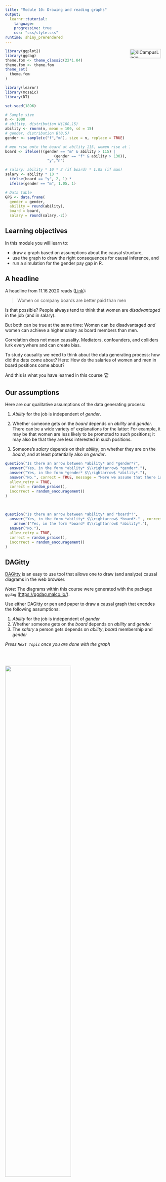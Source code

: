 ```yaml
---
title: "Module 10: Drawing and reading graphs"
output: 
  learnr::tutorial:
    language: 
    progressive: true
    css: "css/style.css"
runtime: shiny_prerendered
---
```


<a href="https://ki-campus.org/">
<img border="0" alt="KICampusLogo" src="images/KIcampusLogo.png" width="100" height="30" style="float: right">
</a>

```r
library(ggplot2)
library(ggdag)
theme.fom <- theme_classic(22*1.04)
theme.fom <- theme.fom
theme_set(
  theme.fom  
)

library(learnr)
library(mosaic)
library(DT)

set.seed(1896)

# Sample size
n <- 1000
# ability, distribution N(100,15) 
ability <- rnorm(n, mean = 100, sd = 15)
# gender, distribution B(0.5) 
gender <- sample(c("f","m"), size = n, replace = TRUE)

# men rise onto the board at ability 115, women rise at 130
board <- ifelse(((gender == "m" & ability > 115) | 
                      (gender == "f" & ability > 130)),
                   "y","n")

# salary: ability * 10 * 2 (if board) * 1.05 (if man)
salary <- ability * 10 * 
  ifelse(board == "y", 2, 1) * 
  ifelse(gender == "m", 1.05, 1)

# Data table
GPG <- data.frame(
  gender = gender,
  ability = round(ability),
  board = board,
  salary = round(salary,-2))
```

## Learning objectives

In this module you will learn to:

- draw a graph based on assumptions about the causal structure,
- use the graph to draw the right consequences for causal inference, and
- run a simulation for the gender pay gap in R.

## A headline

A headline from 11.16.2020 reads ([Link](https://www.zeit.de/news/2020-11/16/frauen-im-board-von-dax-firmen-verdienen-mehr-als-maenner)): 

> Women on company boards are better paid than men

Is that possible? 
People always tend to think that women are *disadvantaged* in the job (and in salary).

But both can be true at the same time: Women can be disadvantaged *and* women can achieve a higher salary as board members than men. 

Correlation does not mean causality. 
Mediators, confounders, and colliders lurk everywhere and can create bias.  

To study causality we need to think about the data generating process: how did the data come about? 
Here: How do the salaries of women and men in board positions come about?

And this is what you have learned in this course &#127942;

## Our assumptions

Here are our qualitative assumptions of the data generating process:

1. *Ability* for the job is independent of *gender*.

2. Whether someone gets on the *board* depends on *ability* and *gender*. 
There can be a wide variety of explanations for the latter: For example, it may be that women are less likely to be promoted to such positions; it may also be that they are less interested in such positions.

3. Someone's *salary* depends on their *ability*, on whether they are on the *board*, and at least potentially also on *gender*.


```r
question("Is there an arrow between *ability* and *gender*?",
  answer("Yes, in the form *ability* $\\rightarrow$ *gender*."),
  answer("Yes, in the form *gender* $\\rightarrow$ *ability*."),
  answer("No.", correct = TRUE, message = "Here we assume that there is no relationship between *ability* and *gender*, so there is no arrow."),
  allow_retry = TRUE,
  correct = random_praise(),
  incorrect = random_encouragement()
)
```

<br>

```r
question("Is there an arrow between *ability* and *board*?",
  answer("Yes, in the form *ability* $\\rightarrow$ *board*." , correct = TRUE, message = "We assume that board membership depends on ability &ndash; and not vice versa."),
    answer("Yes, in the form *board* $\\rightarrow$ *ability*."),
  answer("No."),
  allow_retry = TRUE,
  correct = random_praise(),
  incorrect = random_encouragement()
)
```

## DAGitty

[DAGitty](http://dagitty.net/) is an easy to use tool that allows one to draw (and analyze) causal diagrams in the web browser.

*Note*: The diagrams within this course were generated with the package `ggdag` ([https://ggdag.malco.io/](https://ggdag.malco.io/)).

Use either DAGitty or pen and paper to draw a causal graph that encodes the following assumptions:


1.  *Ability* for the job is independent of *gender*
2. Whether someone gets on the *board* depends on *ability* and *gender*
3. The *salary* a person gets depends on *ability*, *board* membership and *gender*

*Press `Next Topic` once you are done with the graph*

##

<br>

![](images/GPG-1.png){width="65%"}

1. *Ability* is independent of *gender*. Therefore no arrow between these variables.
2. Whether someone gets on the *board* depends on *ability* and *gender*. Therefore, we add arrows from *gender* to *board* and from *ability* to *board*.
3. The *salary* a person receives depends on the *ability*, on *board* membership and on  *gender*. Therefore, one arrow each from *ability*, *board* and *gender* to *salary*.


```r
question("What role does *board* play in the subgraph from *gender* to *ability*?",
  answer("Mediator"),
  answer("Confounder"),
  answer("Collider", correct = TRUE, message = "Correct &ndash; the two arrows both point into *board*."),
         allow_retry = TRUE,
         correct = random_praise(),
         incorrect = random_encouragement())
```

## A simulation

Let's make additional quantitative model assumptions to be able to simulate data:

1. `ability` follows a normal distribution with $\mu=100$ and $\sigma=15$.

2. `gender` follows a Bernoulli distribution with $\pi=0.5$ for the outcome female

3. We said that whether somebody joins the board depends on `ability` and `gender`. 
We model this by assuming that a man enters the board with an `ability` greater than 115, and a woman enters the board with an `ability` greater than 130. 
So women have to be more able than men to enter the board &ndash; that is the underlying assumption here.


```r
xpnorm(115, mean = 100, sd = 15, return = "plot") %>% gf_labs(title = "Board membership, men", x = "ability", y = "density")
xpnorm(130, mean = 100, sd = 15, return = "plot") %>% gf_labs(title = "Board membership, women", x = "ability", y= "density")
```


4. `salary` depends on `ability` ($\cdot 10$). It is twice as high in the `board` and an additional $5\%$ higher for men. More able people earn more, board members earn more, and men earn more.
$$\text{salary} = \text{ability} \cdot 10 \cdot \begin{cases}2, \,\text{if board} \\ 1, \,\text{otherwise} \end{cases} \cdot \begin{cases}1.05, \,\text{ist male} \\ 1, \,\text{otherwise} \end{cases}$$
```r
mov <- data.frame(x1 = 50, x2 = 115, y1 = 50*10*1.05, y2=115*10*1.05)
miv <-  data.frame(x1 = 115, x2 = 150, y1 = 115*10*2*1.05, y2=150*10*2*1.05)
fov <- data.frame(x1 = 50, x2 = 130, y1 = 50*10*1, y2=115*10*1)
fiv <-  data.frame(x1 = 130, x2 = 150, y1 = 115*10*2*1, y2=150*10*2*1)
gf_segment(y1 + y2 ~ x1 + x2, data = mov, color = "purple") %>%
  gf_segment(y1 + y2 ~ x1 + x2, data = miv, color = "purple") %>%
  gf_segment(y1 + y2 ~ x1 + x2, data = fov, color = "orange") %>%
  gf_segment(y1 + y2 ~ x1 + x2, data = fiv, color = "orange") %>%
  gf_labs(x="Ability", y="Salary") +
  annotate("text", label="Men", x = 60, y= 3000, color = "purple")+
  annotate("text", label="Women", x = 60, y= 2500, color = "orange")
```


To simulate this in `R` for e.g. $n=1000$ employees, the following code can be used:

```r
# load package
library(mosaic)
# set random seed for reproducibility
set.seed(1896)

# sample size
n <- 1000
# ability distribution N(100,15) 
ability <- rnorm(n, mean = 100, sd = 15)
# gender distribution B(0.5)
gender <- sample(c("f","m"), size = n, replace = TRUE)

# rising onto the board: ability 115 for men, ability 130 for women
board <- ifelse(((gender == "m" & ability > 115) | 
                      (gender == "f" & ability > 130)),
                   "y","n")

# salary: ability * 10 * 2 (if board) * 1.05 (if male)
salary <- ability * 10 * 
  ifelse(board == "y", 2, 1) * 
  ifelse(gender == "m", 1.05, 1)

# data table with rounding
GPG <- data.frame(
  gender = gender,
  ability = round(ability),
  board = board,
  salary = round(salary,-2))
```

<br>
<span style="color:#301a87;">&#10146;</span> Here are the simulated data:

```r
datatable(GPG)
```

## Analysis 1

As constructed according to our assumptions: 

There are no significant differences (here: in arithmetic mean; function `mean()`) in ability between the genders:

```r
mean(ability ~ gender, data = GPG)
```

How about the salary?

Change the code to get the arithmetic mean of `salary` by gender:

```r
mean(ability ~ gender, data = GPG)
```

```r
mean(salary ~ gender, data = GPG)
```

##

As constructed: 

Men earn on average `r round(mean(salary ~ gender, data = GPG))[2]` -- more than women, whose average salary here is `r round(mean(salary ~ gender, data = GPG))[1]`.

## Analysis 2

What happens if we restrict ourselves to board members, i.e., we select (`filter`) only the observations that satisfy the condition that they are in the board (`board == "y"`):

```r
GPG %>%
  filter(board == "y") %>%
  mean(salary ~ gender, data = .)
```

## 

```r
GPG %>%
  filter(board == "y") %>%
  mean(salary ~ gender, data = .)
```

Although men earn more overall by construction, women earn more on the board.

Why?

Because they had to be more able to get on the board.

Check this by modifying the code to output the arithmetic mean of the variable `ability` per gender for the board members.

```r
GPG %>%
  filter(board == "y") %>%
  mean(salary ~ gender, data = .)
```

```r
GPG %>%
  filter(board == "y") %>%
  mean(ability ~ gender, data = .)
```

<br>

And salary depends not only on gender and board membership, but also on ability.


## Bias

As discussed in Module 6: 

Adjusting a collider (board membership) creates a bias, an illusory context is created that distorts the effect of genders on salary. This can be nicely shown with [DAGitty](http://dagitty.net/):

Press on the gender node and mark it as the *exposure* (in the variable panel on the left). Mark the salary node as the *outcome* and the *board* node as *adjusted.* DAGitty will then change the color of the arrows, highlighting those that bias the effect estimate in red.

![](images/GPG-2.png){width="75%"}



## AI Campus

[Back to course](https://learn.ki-campus.org/courses/b4f3bf71-74b1-48d8-a4c4-61aef5a808eb/launch)